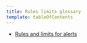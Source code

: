 ```yaml
---
title: Rules limits glossary
template: tableOfContents
---
```


* [Rules and limits for alerts](/docs/alerts-applied-intelligence/new-relic-alerts/rules-limits-glossary/rules-limits-alerts)
